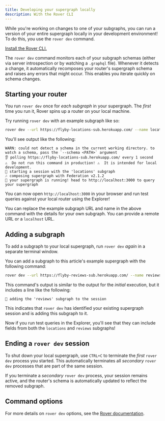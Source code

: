 ```yaml
---
title: Developing your supergraph locally
description: With the Rover CLI
---
```


While you're working on changes to one of your subgraphs, you can run a version of your entire supergraph locally in your development environment! To do this, you use the `rover dev` command.

<Tip>

[Install the Rover CLI.](/rover/getting-started/)

</Tip>

The `rover dev` command monitors each of your subgraph schemas (either via server introspection or by watching a `.graphql` file). Whenever it detects a change, it automatically recomposes your router's supergraph schema and raises any errors that might occur. This enables you iterate quickly on schema changes.

## Starting your router

You run `rover dev` once for _each subgraph_ in your supergraph. The _first_ time you run it, Rover spins up a router on your local machine.

Try running `rover dev` with an example subgraph like so:

```bash showLineNumbers=false
rover dev --url https://flyby-locations-sub.herokuapp.com/ --name locations
```

You'll see output like the following:

```
WARN: could not detect a schema in the current working directory. to watch a schema, pass the `--schema <PATH>` argument
👂 polling https://flyby-locations-sub.herokuapp.com/ every 1 second
⚠️  Do not run this command in production! ⚠️  It is intended for local development.
🛫 starting a session with the 'locations' subgraph
🎶 composing supergraph with Federation v2.1.2
🚀 your supergraph is running! head to http://localhost:3000 to query your supergraph
```

You can now open `http://localhost:3000` in your browser and run test queries against your local router using the Explorer!

You can replace the example subgraph URL and name in the above command with the details for your own subgraph. You can provide a remote URL or a `localhost` URL.

## Adding a subgraph

To add a subgraph to your local supergraph, run `rover dev` _again_ in a separate terminal window.

You can add a subgraph to this article's example supergraph with the following command:

```bash showLineNumbers=false
rover dev --url https://flyby-reviews-sub.herokuapp.com/ --name reviews
```

This command's output is similar to the output for the _initial_ execution, but it includes a line like the following:

```
🐤 adding the 'reviews' subgraph to the session
```

This indicates that `rover dev` has identified your existing supergraph session and is adding this subgraph to it.

Now if you run test queries in the Explorer, you'll see that they can include fields from both the `locations` and `reviews` subgraphs!

## Ending a `rover dev` session

To shut down your local supergraph, use `CTRL+C` to terminate the _first_ `rover dev` process you started. This automatically terminates all _secondary_ `rover dev` processes that are part of the same session.

<Note>

If you terminate a _secondary_ `rover dev` process, your session remains active, and the router's schema is automatically updated to reflect the removed subgraph.

</Note>

## Command options

For more details on `rover dev` options, see the [Rover documentation](/rover/commands/dev/).
